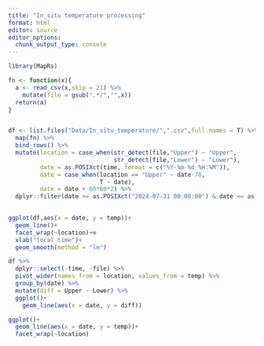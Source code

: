 ```yaml
---
title: "In_situ temperature processing"
format: html
editor: source
editor_options: 
  chunk_output_type: console
---
```


```r
library(MapRs)
```

```r
fn <- function(x){
  a <- read_csv(x,skip = 21) %>% 
    mutate(file = gsub(".*/","",x))
  return(a)
}


df <- list.files("Data/In_situ_temperature/",".csv",full.names = T) %>% 
  map(fn) %>% 
  bind_rows() %>% 
  mutate(location = case_when(str_detect(file,"Upper") ~ "Upper",
                              str_detect(file,"Lower") ~ "Lower"),
         date = as.POSIXct(time, format = c("%Y-%m-%d %H:%M")),
         date = case_when(location == "Upper" ~ date-70,
                          T ~ date),
         date = date + 60*60*2) %>% 
  dplyr::filter(date >= as.POSIXct("2024-07-31 00:00:00") & date <= as.POSIXct("2024-08-01 00:00:00") )
  

ggplot(df,aes(x = date, y = temp))+
  geom_line()+
  facet_wrap(~location)+=
  xlab("local time")+
  geom_smooth(method = "lm")

df %>% 
  dplyr::select(-time, -file) %>% 
  pivot_wider(names_from = location, values_from = temp) %>% 
  group_by(date) %>%
  mutate(diff = Upper - Lower) %>% 
  ggplot()+
    geom_line(aes(x = date, y = diff))

ggplot()+
  geom_line(aes(x = date, y = temp))+
  facet_wrap(~location)
```

